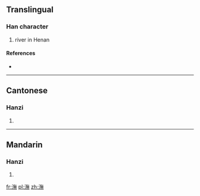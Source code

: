 ==Translingual==

===Han character===
{{Han char|rn=85|rad=水|as=12|sn=15|four=3813<sub>1</sub>|canj=水人廿火 (EOTF)}}

# river in Henan

====References====
* {{Han ref|kx=0649.010|dkj=18232|dj=1058.240|hdz=31742.100|uh=6F55|ud=28501|bh=E64B|bd=58955}}

----

==Cantonese==

===Hanzi===
{{yue-hanzi|jyut=|y=mou5}}

# {{defn|Cantonese|sort=水12}}

----

==Mandarin==

===Hanzi===
{{cmn-hanzi|pin=[[wǔ]] ([[wu3]])|wg=wu<sup>3</sup>}}

# {{defn|Mandarin|sort=水12}}

[[fr:潕]]
[[pl:潕]]
[[zh:潕]]